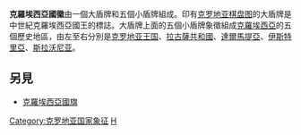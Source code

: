 {{Infobox coat of arms
|name             = 克罗地亚国徽
|image            = Coat of arms of Croatia.svg
|image_width      = 200
|middle           = Greater coat of arms of the Banate of Croatia.svg
|middle_width     = 150
|middle_caption  = [[克羅地亞省|克羅地亞省]] (1939–1943)
|lesser           = Coat of arms of Croatia (white chequy).svg
|lesser_width     = 
|lesser_caption   = 1990年使用的小國徽
|armiger          = [[克罗地亚共和国|克罗地亚共和国]]
|year_adopted     = 1990年12月21日
|crest            =  
|torse            =
|shield           = 
|supporters       = 
|compartment      = 
|motto            = 
|orders           = 
|other_elements   = 
|earlier_versions = 
|use              = 
}}
'''克羅埃西亞國徽'''由一個大盾牌和五個小盾牌組成。印有[[克罗地亚棋盘图|克罗地亚棋盘图]]的大盾牌是中世紀克羅埃西亞國王的標誌。大盾牌上面的五個小盾牌象徵組成[[克羅埃西亞|克羅埃西亞]]的五個歷史地區，由左至右分別是[[克罗地亚-斯拉沃尼亚王国|克罗地亚王国]]、[[拉古薩共和國|拉古薩共和國]]、[[達爾馬提亞|達爾馬提亞]]、[[伊斯特里亞|伊斯特里亞]]、[[斯拉沃尼亚|斯拉沃尼亚]]。

==另見==
*[[克羅埃西亞國旗|克羅埃西亞國旗]]

{{欧洲题目|国徽}}

[[Category:克罗地亚国家象征|Category:克罗地亚国家象征]]
[[Category:国徽|H]]